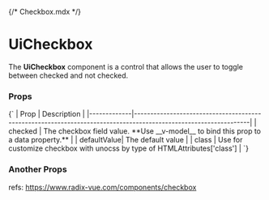 {/* Checkbox.mdx */}


<Meta of={CheckboxStories} name="Docs" />

# UiCheckbox

The **UiCheckbox** component is a control that allows the user to toggle between checked and not checked.

<Canvas of={CheckboxStories.DefaultCheckbox} />

### Props

<Markdown>
  {`
| Prop        | Description                                                                                                     |
|-------------|-----------------------------------------------------------------------------------------------------------------|
| checked  | The checkbox field value. **Use __v-model__ to bind this prop to a data property.**                                |
| defaultValue| The default value                                                                                               |
| class       | Use for customize checkbox with unocss by type of HTMLAttributes['class']                                          |
  `}
</Markdown>

### Another Props

refs: https://www.radix-vue.com/components/checkbox
